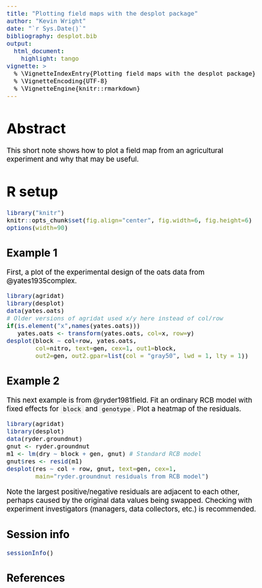 ---
title: "Plotting field maps with the desplot package"
author: "Kevin Wright"
date: "`r Sys.Date()`"
bibliography: desplot.bib
output:
  html_document:
    highlight: tango
vignette: >
  % \VignetteIndexEntry{Plotting field maps with the desplot package}
  % \VignetteEncoding{UTF-8}
  % \VignetteEngine{knitr::rmarkdown}
---
<style type="text/css">
body, td { font-size: 14pt; color: #000; padding:1em; }
code, pre, #ws, #message { font-size: 12pt;
  color: #000; background-color: #f5f5f5; }
code {border: 1px solid #e0e0e0; padding: 0 5px;}
pre > code { border: 0; }
</style>

# Abstract

This short note shows how to plot a field map from an agricultural experiment
and why that may be useful.

# R setup

```{r setup}
library("knitr")
knitr::opts_chunk$set(fig.align="center", fig.width=6, fig.height=6)
options(width=90)
```

## Example 1

First, a plot of the experimental design of the oats data from @yates1935complex.
```{r yates}
library(agridat)
library(desplot)
data(yates.oats)
# Older versions of agridat used x/y here instead of col/row
if(is.element("x",names(yates.oats)))
   yates.oats <- transform(yates.oats, col=x, row=y)
desplot(block ~ col+row, yates.oats,
        col=nitro, text=gen, cex=1, out1=block,
        out2=gen, out2.gpar=list(col = "gray50", lwd = 1, lty = 1))
```

## Example 2

This next example is from @ryder1981field.  Fit an ordinary RCB model with fixed
effects for `block` and `genotype`.  Plot a heatmap of the residuals.
```{r ryder}
library(agridat)
library(desplot)
data(ryder.groundnut)
gnut <- ryder.groundnut
m1 <- lm(dry ~ block + gen, gnut) # Standard RCB model
gnut$res <- resid(m1)
desplot(res ~ col + row, gnut, text=gen, cex=1,
        main="ryder.groundnut residuals from RCB model")
```
Note the largest positive/negative residuals are adjacent to each other,
perhaps caused by the original data values being swapped.  Checking with
experiment investigators (managers, data collectors, etc.) is recommended.

## Session info

```{r session}
sessionInfo()
```

## References
	
